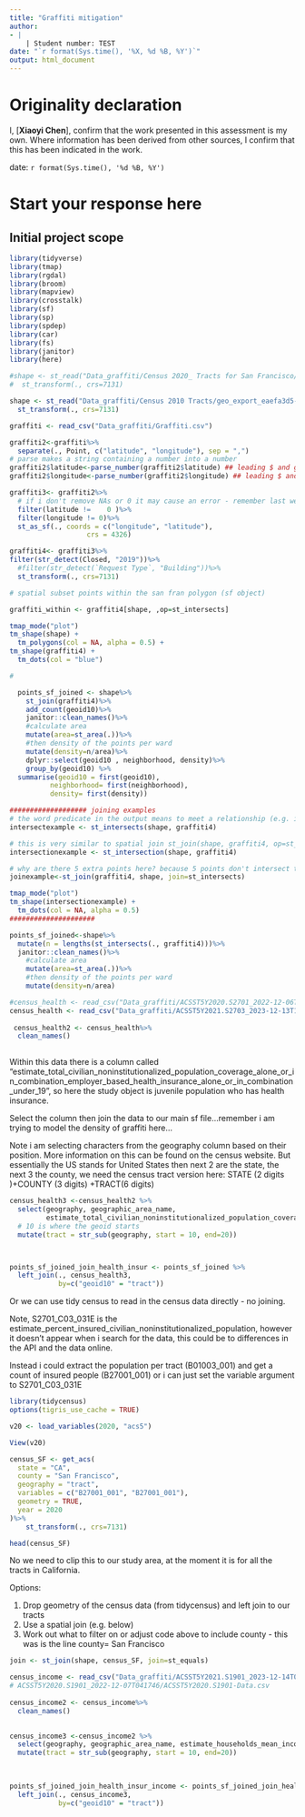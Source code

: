 ```yaml
---
title: "Graffiti mitigation"
author: 
- |
    | Student number: TEST
date: "`r format(Sys.time(), '%X, %d %B, %Y')`"
output: html_document
---
```

# Originality declaration  

I, [**Xiaoyi Chen**], confirm that the work presented in this assessment is my own. Where information has been derived from other sources, I confirm that this has been indicated in the work.

date: `r format(Sys.time(), '%d %B, %Y')`

# Start your response here

## Initial project scope
```r
library(tidyverse)
library(tmap)
library(rgdal)
library(broom)
library(mapview)
library(crosstalk)
library(sf)
library(sp)
library(spdep)
library(car)
library(fs)
library(janitor)
library(here)
```


```r
#shape <- st_read("Data_graffiti/Census 2020_ Tracts for San Francisco/geo_export_b5c6b5d6-853b-4740-aa7d-7bc83ebe8e41.shp") %>%
#  st_transform(., crs=7131)

shape <- st_read("Data_graffiti/Census 2010 Tracts/geo_export_eaefa3d5-61aa-4b6a-876d-983ff8bd7b3f.shp") %>%
  st_transform(., crs=7131)

graffiti <- read_csv("Data_graffiti/Graffiti.csv")

graffiti2<-graffiti%>%
  separate(., Point, c("latitude", "longitude"), sep = ",")
# parse makes a string containing a number into a number  
graffiti2$latitude<-parse_number(graffiti2$latitude) ## leading $ and grouping character , ignored
graffiti2$longitude<-parse_number(graffiti2$longitude) ## leading $ and grouping character , ignored

graffiti3<- graffiti2%>%
  # if i don't remove NAs or 0 it may cause an error - remember last week
  filter(latitude !=	0 )%>%
  filter(longitude != 0)%>%
  st_as_sf(., coords = c("longitude", "latitude"), 
                   crs = 4326)

graffiti4<- graffiti3%>%
filter(str_detect(Closed, "2019"))%>%
  #filter(str_detect(`Request Type`, "Building"))%>%
  st_transform(., crs=7131)

# spatial subset points within the san fran polygon (sf object)

graffiti_within <- graffiti4[shape, ,op=st_intersects]

tmap_mode("plot")
tm_shape(shape) +
  tm_polygons(col = NA, alpha = 0.5) +
tm_shape(graffiti4) +
  tm_dots(col = "blue")

```



```r

# 

  points_sf_joined <- shape%>%
    st_join(graffiti4)%>%
    add_count(geoid10)%>%
    janitor::clean_names()%>%
    #calculate area
    mutate(area=st_area(.))%>%
    #then density of the points per ward
    mutate(density=n/area)%>%
    dplyr::select(geoid10 , neighborhood, density)%>%
    group_by(geoid10) %>%         
  summarise(geoid10 = first(geoid10),
          neighborhood= first(neighborhood),
          density= first(density))


```




```r
################### joining examples
# the word predicate in the output means to meet a relationship (e.g. intersecting)
intersectexample <- st_intersects(shape, graffiti4)

# this is very similar to spatial join st_join(shape, graffiti4, op=st_intersects)
intersectionexample <- st_intersection(shape, graffiti4)

# why are there 5 extra points here? because 5 points don't intersect the shape!!
joinexample<-st_join(graffiti4, shape, join=st_intersects)

tmap_mode("plot")
tm_shape(intersectionexample) +
  tm_dots(col = NA, alpha = 0.5)
#####################
```

```r
points_sf_joined<-shape%>%
  mutate(n = lengths(st_intersects(., graffiti4)))%>%
  janitor::clean_names()%>%
    #calculate area
    mutate(area=st_area(.))%>%
    #then density of the points per ward
    mutate(density=n/area)

```



```r
#census_health <- read_csv("Data_graffiti/ACSST5Y2020.S2701_2022-12-06T131819/ACSST5Y2020.S2701-Data.csv", skip=1)
census_health <- read_csv("Data_graffiti/ACSST5Y2021.S2703_2023-12-13T175342/ACSST5Y2021.S2703-Data.csv", skip=1)
  
 census_health2 <- census_health%>%
  clean_names()
 
```


Within this data there is a column called "estimate_total_civilian_noninstitutionalized_population_coverage_alone_or_in_combination_employer_based_health_insurance_alone_or_in_combination_under_19", so here the study object is juvenile population who has health insurance.

Select the column then join the data to our main sf file...remember i am trying to model the density of graffiti here...

Note i am selecting characters from the geography column based on their position. More information on this can be found on the census website. But essentially the US stands for United States then next 2 are the state, the next 3 the county, we need the census tract version here: STATE (2 digits )+COUNTY (3 digits) +TRACT(6 digits)

```r

census_health3 <-census_health2 %>%
  select(geography, geographic_area_name,
         estimate_total_civilian_noninstitutionalized_population_coverage_alone_or_in_combination_employer_based_health_insurance_alone_or_in_combination_under_19)%>%
  # 10 is where the geoid starts
  mutate(tract = str_sub(geography, start = 10, end=20))



points_sf_joined_join_health_insur <- points_sf_joined %>%
  left_join(., census_health3,
            by=c("geoid10" = "tract"))

```

Or we can use tidy census to read in the census data directly - no joining.

Note, S2701_C03_031E is the estimate_percent_insured_civilian_noninstitutionalized_population, however it doesn't appear when i search for the data, this could be to differences in the API and the data online.

Instead i could extract the population per tract (B01003_001) and get a count of insured people (B27001_001) or i can just set the variable argument to S2701_C03_031E

```r
library(tidycensus)
options(tigris_use_cache = TRUE)

v20 <- load_variables(2020, "acs5")

View(v20)

census_SF <- get_acs(
  state = "CA",
  county = "San Francisco",
  geography = "tract",
  variables = c("B27001_001", "B27001_001"),
  geometry = TRUE,
  year = 2020
)%>%
    st_transform(., crs=7131)

head(census_SF)

```

No we need to clip this to our study area, at the moment it is for all the tracts in California.

Options:

1.  Drop geometry of the census data (from tidycensus) and left join to our tracts
2.  Use a spatial join (e.g. below)
3.  Work out what to filter on or adjust code above to include county - this was is the line county= San Francisco

```r
join <- st_join(shape, census_SF, join=st_equals)
```



```r
census_income <- read_csv("Data_graffiti/ACSST5Y2021.S1901_2023-12-14T065813/ACSST5Y2021.S1901-Data.csv", skip=1)
# ACSST5Y2020.S1901_2022-12-07T041746/ACSST5Y2020.S1901-Data.csv
  
census_income2 <- census_income%>%
  clean_names()
 

census_income3 <-census_income2 %>%
  select(geography, geographic_area_name, estimate_households_mean_income_dollars, estimate_households_median_income_dollars, estimate_households_total)%>%
  mutate(tract = str_sub(geography, start = 10, end=20))
 
 
```



```r
points_sf_joined_join_health_insur_income <- points_sf_joined_join_health_insur %>%
  left_join(., census_income3,
            by=c("geoid10" = "tract"))

```



